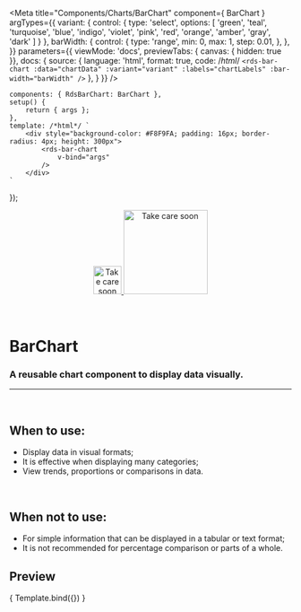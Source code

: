 
<Meta
	title="Components/Charts/BarChart"
	component={ BarChart }
	argTypes={{
		variant: {
			control: {
				type: 'select',
				options: [
				'green',
				'teal',
				'turquoise',
				'blue',
				'indigo',
				'violet',
				'pink',
				'red',
				'orange',
				'amber',
				'gray',
				'dark'
				]
			}
		},
		barWidth: {
			control: {
				type: 'range',
				min: 0,
				max: 1,
				step: 0.01,
			},
		},
	}}
	parameters={{
		viewMode: 'docs',
		previewTabs: { canvas: { hidden: true }},
		docs: {
			source: {
				language: 'html',
				format: true,
				code: /*html*/
`<rds-bar-chart
	:data="chartData"
	:variant="variant"
	:labels="chartLabels"
	:bar-width="barWidth"
/>`
			},
		}
	}}
/>

	components: { RdsBarChart: BarChart },
	setup() {
		return { args };
	},
	template: /*html*/ `
		<div style="background-color: #F8F9FA; padding: 16px; border-radius: 4px; height: 300px">
			<rds-bar-chart
				v-bind="args"
			/>
		</div>
	`
});

<div align="center" style={{display: 'flex'}}>
    <a href="https://rahulaher.netlify.app">
        <img src="../../../public/img/logo/glyph-black-colored.svg" alt="Take care soon" width="50" />
        <img src="../../../public/img/logo/word-black-colored.svg" alt="Take care soon" width="150" />
    </a>
</div>

<br />
<br />

# BarChart

### A reusable chart component to display data visually.
---
<br />

## When to use:
- Display data in visual formats;
- It is effective when displaying many categories;
- View trends, proportions or comparisons in data.

<br />

## When not to use:
- For simple information that can be displayed in a tabular or text format;
- It is not recommended for percentage comparison or parts of a whole.

## Preview

<Canvas>
	<Story
		name="BarChart"
		args={{
			labels: ['January', 'February', 'March', 'April', 'May'],
			variant: 'green',
			data: [
				{
					name: 'Echocardiogram',
					datasets: [
						{
							label: 'Accomplished',
							data: [50, 50, 50, 50, 50],
						},
						{
							label: 'Pending',
							data: [200, 180, 250, 190, 280],
						},
						{
							label: 'Unrealized',
							data: [38, 84, 120, 90, 185],
						}
					]
				},
				{
					name: 'X-ray',
					datasets: [
						{
							label: 'Accomplished',
							data: [120, 220, 180, 320, 150],
						},
						{
							label: 'Pending',
							data: [98, 145, 160, 190, 175],
						},
						{
							label: 'Unrealized',
							data: [49, 84, 120, 78, 130],
						}
					]
				},
				{
					name: 'Tomography',
					datasets: [
						{
							label: 'Accomplished',
							data: [55, 40, 33, 90, 120],
						},
						{
							label: 'Pending',
							data: [25, 30, 90, 45, 20],
						},
						{
							label: 'Unrealized',
							data: [38, 84, 120, 90, 45],
						}
					]
				}
			],
			barWidth: 1,
	}}
>
	{ Template.bind({}) }
  </Story>
</Canvas>

<ArgsTable story="BarChart" />

